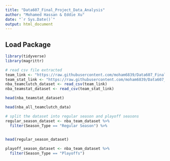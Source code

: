 ```yaml
---
title: "Data607_Final_Project_Data_Analysis"
author: "Mohamed Hassan & Eddie Xu"
date: "`r Sys.Date()`"
output: html_document
---
```


## Load Package
```r
library(tidyverse)
library(magrittr)
```

```r
# read csv file extracted
team_link <- "https://raw.githubusercontent.com/moham6839/Data607_Final_Project/master/Team_Clutch_Data.csv"
team_stat_link <- "https://raw.githubusercontent.com/moham6839/Data607_Final_Project/master/Team_Stat_Regular_Season_Datat.csv"
nba_teamclutch_dataset <- read_csv(team_link)
nba_teamstat_dataset <- read_csv(team_stat_link)
```

```r
head(nba_teamstat_dataset)
```

```r
head(nba_all_teamclutch_data)
```


```r
# split the dataset into regular season and playoff seasons
regular_season_dataset <- nba_team_dataset %>%
  filter(Season_Type == "Regular Season") %>%
  

head(regular_season_dataset)

playoff_season_dataset <- nba_team_dataset %>%
  filter(Season_Type == "Playoffs")
```

```r
```






















